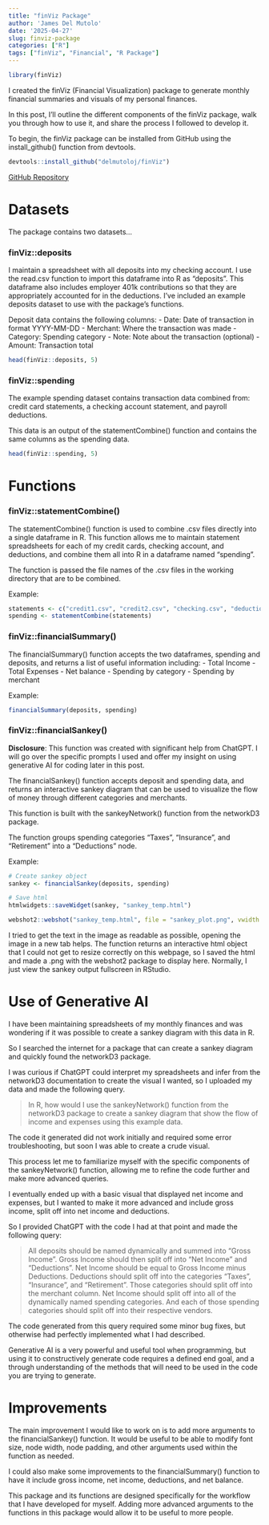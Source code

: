 ```yaml
---
title: "finViz Package"
author: 'James Del Mutolo'
date: '2025-04-27'
slug: finviz-package
categories: ["R"]
tags: ["finViz", "Financial", "R Package"]
---
```


```r
library(finViz)
```

I created the finViz (Financial Visualization) package to generate monthly financial summaries and visuals of my personal finances.

In this post, I'll outline the different components of the finViz package, walk you through how to use it, and share the process I followed to develop it.



To begin, the finViz package can be installed from GitHub using the install_github() function from devtools.
```r
devtools::install_github("delmutoloj/finViz")
```

[GitHub Repository](https://github.com/delmutoloj/finViz)

# Datasets

The package contains two datasets...

### finViz::deposits

I maintain a spreadsheet with all deposits into my checking account. I use the read.csv function to import this dataframe into R as "deposits". This dataframe also includes employer 401k contributions so that they are appropriately accounted for in the deductions. I've included an example deposits dataset to use with the package's functions.

Deposit data contains the following columns:
- Date: Date of transaction in format YYYY-MM-DD
- Merchant: Where the transaction was made
- Category: Spending category
- Note: Note about the transaction (optional)
- Amount: Transaction total

```r
head(finViz::deposits, 5)
```

### finViz::spending

The example spending dataset contains transaction data combined from: credit card statements, a checking account statement, and payroll deductions.

This data is an output of the statementCombine() function and contains the same columns as the spending data.

```r
head(finViz::spending, 5)
```

# Functions

### finViz::statementCombine()

The statementCombine() function is used to combine .csv files directly into a single dataframe in R. This function allows me to maintain statement spreadsheets for each of my credit cards, checking account, and deductions, and combine them all into R in a dataframe named "spending".

The function is passed the file names of the .csv files in the working directory that are to be combined.

Example:
```r
statements <- c("credit1.csv", "credit2.csv", "checking.csv", "deductions.csv")
spending <- statementCombine(statements)
```

### finViz::financialSummary()

The financialSummary() function accepts the two dataframes, spending and deposits, and returns a list of useful information including:
- Total Income
- Total Expenses
- Net balance
- Spending by category
- Spending by merchant

Example:
```r
financialSummary(deposits, spending)
```


### finViz::financialSankey()

**Disclosure**: This function was created with significant help from ChatGPT. I will go over the specific prompts I used and offer my insight on using generative AI for coding later in this post. 

The financialSankey() function accepts deposit and spending data, and returns an interactive sankey diagram that can be used to visualize the flow of money through different categories and merchants.

This function is built with the sankeyNetwork() function from the networkD3 package.

The function groups spending categories "Taxes", "Insurance", and "Retirement" into a "Deductions" node.

Example:

```r
# Create sankey object
sankey <- financialSankey(deposits, spending)

# Save html
htmlwidgets::saveWidget(sankey, "sankey_temp.html")

webshot2::webshot("sankey_temp.html", file = "sankey_plot.png", vwidth = 1280, vheight = 720)

```

I tried to get the text in the image as readable as possible, opening the image in a new tab helps. The function returns an interactive  html object that I could not get to resize correctly on this webpage, so I saved the html and made a .png with the webshot2 package to display here. Normally, I just view the sankey output fullscreen in RStudio.

# Use of Generative AI

I have been maintaining spreadsheets of my monthly finances and was wondering if it was possible to create a sankey diagram with this data in R.

So I searched the internet for a package that can create a sankey diagram and quickly found the networkD3 package.

I was curious if ChatGPT could interpret my spreadsheets and infer from the networkD3 documentation to create the visual I wanted, so I uploaded my data and made the following query.

>In R, how would I use the sankeyNetwork() function from the networkD3 package to create a sankey diagram that show the flow of income and expenses using this example data.

The code it generated did not work initially and required some error troubleshooting, but soon I was able to create a crude visual.

This process let me to familiarize myself with the specific components of the sankeyNetwork() function, allowing me to refine the code further and make more advanced queries.

I eventually ended up with a basic visual that displayed net income and expenses, but I wanted to make it more advanced and include gross income, split off into net income and deductions.

So I provided ChatGPT with the code I had at that point and made the following query:

>All deposits should be named dynamically and summed into "Gross Income". Gross Income should then split off into "Net Income" and "Deductions".
Net Income should be equal to Gross Income minus Deductions.
Deductions should split off into the categories  "Taxes", "Insurance", and "Retirement". Those categories should split off into the merchant column.
Net Income should split off into all of the dynamically named spending categories. And each of those spending categories should split off into their respective vendors.

The code generated from this query required some minor bug fixes, but otherwise had perfectly implemented what I had described.

Generative AI is a very powerful and useful tool when programming, but using it to constructively generate code requires a defined end goal, and a through understanding of the methods that will need to be used in the code you are trying to generate.

# Improvements

The main improvement I would like to work on is to add more arguments to the financialSankey() function. It would be useful to be able to modify font size, node width, node padding, and other arguments used within the function as needed.

I could also make some improvements to the financialSummary() function to have it include gross income, net income, deductions, and net balance.

This package and its functions are designed specifically for the workflow that I have developed for myself. Adding more advanced arguments to the functions in this package would allow it to be useful to more people.
